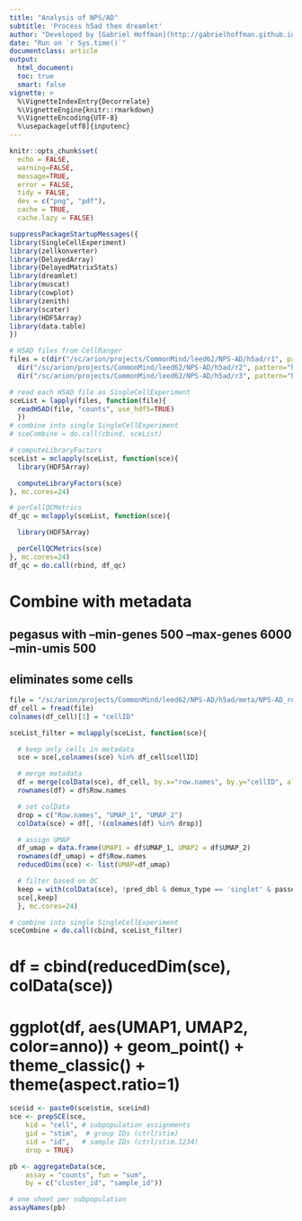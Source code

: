 ```yaml
---
title: "Analysis of NPS/AD"
subtitle: 'Process h5ad then dreamlet'
author: "Developed by [Gabriel Hoffman](http://gabrielhoffman.github.io/)"
date: "Run on `r Sys.time()`"
documentclass: article
output: 
  html_document:
  toc: true
  smart: false
vignette: >
  %\VignetteIndexEntry{Decorrelate}
  %\VignetteEngine{knitr::rmarkdown}
  %\VignetteEncoding{UTF-8}
  %\usepackage[utf8]{inputenc}
---
```



<!--- 

cd /hpc/users/hoffmg01/work/nps_ad
R
# rm -rf analysis_1_cache/

system("ml git; git pull")
rmarkdown::render("analysis_1.Rmd");

--->



```r
knitr::opts_chunk$set(
  echo = FALSE,
  warning=FALSE,
  message=TRUE,
  error = FALSE,
  tidy = FALSE,
  dev = c("png", "pdf"),
  cache = TRUE,
  cache.lazy = FALSE)
```

```r
suppressPackageStartupMessages({
library(SingleCellExperiment)
library(zellkonverter)
library(DelayedArray)
library(DelayedMatrixStats)
library(dreamlet)
library(muscat)
library(cowplot)
library(zenith)
library(scater)
library(HDF5Array)
library(data.table)
})
```

```r
# H5AD files from CellRanger
files = c(dir("/sc/arion/projects/CommonMind/leed62/NPS-AD/h5ad/r1", pattern="h5ad", full.names=TRUE, recursive=TRUE),
  dir("/sc/arion/projects/CommonMind/leed62/NPS-AD/h5ad/r2", pattern="h5ad", full.names=TRUE, recursive=TRUE),
  dir("/sc/arion/projects/CommonMind/leed62/NPS-AD/h5ad/r3", pattern="h5ad", full.names=TRUE, recursive=TRUE))

# read each H5AD file as SingleCellExperiment
sceList = lapply(files, function(file){
  readH5AD(file, "counts", use_hdf5=TRUE)
  })
# combine into single SingleCellExperiment
# sceCombine = do.call(cbind, sceList)
```

```r
# computeLibraryFactors
sceList = mclapply(sceList, function(sce){
  library(HDF5Array)

  computeLibraryFactors(sce)
}, mc.cores=24)

# perCellQCMetrics
df_qc = mclapply(sceList, function(sce){

  library(HDF5Array)

  perCellQCMetrics(sce)
}, mc.cores=24)
df_qc = do.call(rbind, df_qc)
```

# Combine with metadata
## pegasus with --min-genes 500 --max-genes 6000 --min-umis 500
## eliminates some cells
```r
file = "/sc/arion/projects/CommonMind/leed62/NPS-AD/h5ad/meta/NPS-AD_roundMerged_meta.csv"
df_cell = fread(file)
colnames(df_cell)[1] = "cellID"

sceList_filter = mclapply(sceList, function(sce){

  # keep only cells in metadata
  sce = sce[,colnames(sce) %in% df_cell$cellID]

  # merge metadata
  df = merge(colData(sce), df_cell, by.x="row.names", by.y="cellID", all.x=TRUE)
  rownames(df) = df$Row.names

  # set colData
  drop = c("Row.names", "UMAP_1", "UMAP_2")
  colData(sce) = df[, !(colnames(df) %in% drop)]

  # assign UMAP
  df_umap = data.frame(UMAP1 = df$UMAP_1, UMAP2 = df$UMAP_2)
  rownames(df_umap) = df$Row.names
  reducedDims(sce) <- list(UMAP=df_umap)

  # filter based on QC
  keep = with(colData(sce), !pred_dbl & demux_type == 'singlet' & passed_qc)
  sce[,keep]
  }, mc.cores=24)
```

```r
# combine into single SingleCellExperiment
sceCombine = do.call(cbind, sceList_filter)
```

# df = cbind(reducedDim(sce), colData(sce))

# ggplot(df, aes(UMAP1, UMAP2, color=anno)) + geom_point() + theme_classic() + theme(aspect.ratio=1)


```r
sce$id <- paste0(sce$stim, sce$ind)
sce <- prepSCE(sce, 
    kid = "cell", # subpopulation assignments
    gid = "stim",  # group IDs (ctrl/stim)
    sid = "id",   # sample IDs (ctrl/stim.1234)
    drop = TRUE)

pb <- aggregateData(sce,
    assay = "counts", fun = "sum",
    by = c("cluster_id", "sample_id"))

# one sheet per subpopulation
assayNames(pb)
```























